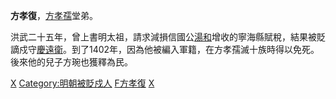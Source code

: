 '''方孝復'''，[[方孝孺|方孝孺]]堂弟。

洪武二十五年，曾上書明太祖，請求減損信國公[[湯和|湯和]]增收的寧海縣賦稅，結果被貶謫戍守[[慶遠衛|慶遠衛]]。到了1402年，因為他被編入軍籍，在方孝孺滅十族時得以免死。後來他的兒子方琬也獲釋為民。

{{明朝人物小作品}}
[[Category:方孝孺家族|X]]
[[Category:明朝被貶戍人|Category:明朝被貶戍人]]
[[Category:宁海人|F方孝復]]
[[Category:方姓|X]]